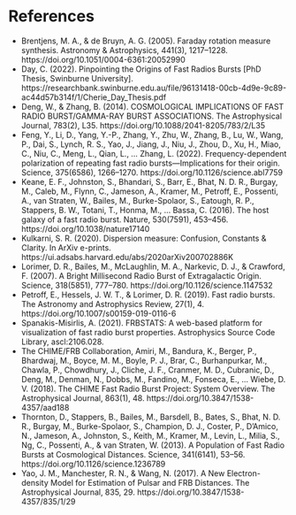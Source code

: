 # References

<!-- TODO Refactor -->
- Brentjens, M. A., & de Bruyn, A. G. (2005). Faraday rotation measure synthesis. Astronomy & Astrophysics, 441(3), 1217–1228. https://doi.org/10.1051/0004-6361:20052990
- Day, C. (2022). Pinpointing the Origins of Fast Radios Bursts [PhD Thesis, Swinburne University]. https://researchbank.swinburne.edu.au/file/96131418-00cb-4d9e-9c89-ac44d57b314f/1/Cherie_Day_Thesis.pdf
- Deng, W., & Zhang, B. (2014). COSMOLOGICAL IMPLICATIONS OF FAST RADIO BURST/GAMMA-RAY BURST ASSOCIATIONS. The Astrophysical Journal, 783(2), L35. https://doi.org/10.1088/2041-8205/783/2/L35
- Feng, Y., Li, D., Yang, Y.-P., Zhang, Y., Zhu, W., Zhang, B., Lu, W., Wang, P., Dai, S., Lynch, R. S., Yao, J., Jiang, J., Niu, J., Zhou, D., Xu, H., Miao, C., Niu, C., Meng, L., Qian, L., … Zhang, L. (2022). Frequency-dependent polarization of repeating fast radio bursts—Implications for their origin. Science, 375(6586), 1266–1270. https://doi.org/10.1126/science.abl7759
- Keane, E. F., Johnston, S., Bhandari, S., Barr, E., Bhat, N. D. R., Burgay, M., Caleb, M., Flynn, C., Jameson, A., Kramer, M., Petroff, E., Possenti, A., van Straten, W., Bailes, M., Burke-Spolaor, S., Eatough, R. P., Stappers, B. W., Totani, T., Honma, M., … Bassa, C. (2016). The host galaxy of a fast radio burst. Nature, 530(7591), 453–456. https://doi.org/10.1038/nature17140
- Kulkarni, S. R. (2020). Dispersion measure: Confusion, Constants & Clarity. In ArXiv e-prints. https://ui.adsabs.harvard.edu/abs/2020arXiv200702886K
- Lorimer, D. R., Bailes, M., McLaughlin, M. A., Narkevic, D. J., & Crawford, F. (2007). A Bright Millisecond Radio Burst of Extragalactic Origin. Science, 318(5851), 777–780. https://doi.org/10.1126/science.1147532
- Petroff, E., Hessels, J. W. T., & Lorimer, D. R. (2019). Fast radio bursts. The Astronomy and Astrophysics Review, 27(1), 4. https://doi.org/10.1007/s00159-019-0116-6
- Spanakis-Misirlis, A. (2021). FRBSTATS: A web-based platform for visualization of fast radio burst properties. Astrophysics Source Code Library, ascl:2106.028.
- The CHIME/FRB Collaboration, Amiri, M., Bandura, K., Berger, P., Bhardwaj, M., Boyce, M. M., Boyle, P. J., Brar, C., Burhanpurkar, M., Chawla, P., Chowdhury, J., Cliche, J. F., Cranmer, M. D., Cubranic, D., Deng, M., Denman, N., Dobbs, M., Fandino, M., Fonseca, E., … Wiebe, D. V. (2018). The CHIME Fast Radio Burst Project: System Overview. The Astrophysical Journal, 863(1), 48. https://doi.org/10.3847/1538-4357/aad188
- Thornton, D., Stappers, B., Bailes, M., Barsdell, B., Bates, S., Bhat, N. D. R., Burgay, M., Burke-Spolaor, S., Champion, D. J., Coster, P., D’Amico, N., Jameson, A., Johnston, S., Keith, M., Kramer, M., Levin, L., Milia, S., Ng, C., Possenti, A., & van Straten, W. (2013). A Population of Fast Radio Bursts at Cosmological Distances. Science, 341(6141), 53–56. https://doi.org/10.1126/science.1236789
- Yao, J. M., Manchester, R. N., & Wang, N. (2017). A New Electron-density Model for Estimation of Pulsar and FRB Distances. The Astrophysical Journal, 835, 29. https://doi.org/10.3847/1538-4357/835/1/29